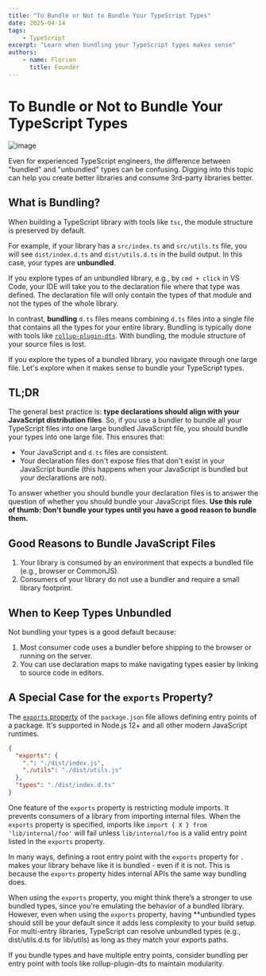 ```yaml
---
title: "To Bundle or Not to Bundle Your TypeScript Types"
date: 2025-04-14
tags:
    - TypeScript
excerpt: "Learn when bundling your TypeScript types makes sense"
authors:
    - name: Florian
      title: Founder
---
```



# To Bundle or Not to Bundle Your TypeScript Types
![image](/media/blog/202504014-1.jpg)

Even for experienced TypeScript engineers, the difference between "bundled" and "unbundled" types 
can be confusing. Digging into this topic can help you create better libraries and consume 3rd-party libraries better.

## What is Bundling?

When building a TypeScript library with tools like `tsc`, the module structure is preserved by default.

For example, if your library has a `src/index.ts` and `src/utils.ts` file, you will see `dist/index.d.ts`
and `dist/utils.d.ts` in the build output. In this case, your types are **unbundled**.

If you explore types of an unbundled library, e.g., by `cmd + click` in VS Code, your IDE will take you
to the declaration file where that type was defined. The declaration file will only contain the types of that module
and not the types of the whole library.

In contrast, **bundling** `d.ts` files means combining `d.ts` files into a single file that contains all the types for your entire library.
Bundling is typically done with tools like [`rollup-plugin-dts`](https://www.npmjs.com/package/rollup-plugin-dts). With bundling, the module 
structure of your source files is lost.

If you explore the types of a bundled library, you navigate through one large file. Let's explore when it makes
sense to bundle your TypeScript types.

## TL;DR

The general best practice is: **type declarations should align with your JavaScript distribution files**. So, 
if you use a bundler to bundle all your TypeScript files into one large bundled JavaScript file, you should 
bundle your types into one large file. This ensures that:

- Your JavaScript and `d.ts` files are consistent.
- Your declaration files don't expose files that don't exist in your JavaScript bundle (this happens when your JavaScript is bundled but your declarations are not).

To answer whether you should bundle your declaration files is to answer the question of whether you should bundle 
your JavaScript files. **Use this rule of thumb: Don't bundle your types until you have a good reason to bundle them.**

## Good Reasons to Bundle JavaScript Files

1. Your library is consumed by an environment that expects a bundled file (e.g., browser or CommonJS).
2. Consumers of your library do not use a bundler and require a small library footprint.

## When to Keep Types Unbundled

Not bundling your types is a good default because:

1. Most consumer code uses a bundler before shipping to the browser or running on the server.
2. You can use declaration maps to make navigating types easier by linking to source code in editors.

## A Special Case for the `exports` Property?

The [`exports` property](https://nodejs.org/api/packages.html#package-entry-points) of the `package.json` file 
allows defining entry points of a package. It's supported in Node.js 12+ and all other modern JavaScript runtimes. 

```json
{
  "exports": {
    ".": "./dist/index.js",
    "./utils": "./dist/utils.js"
  },
  "types": "./dist/index.d.ts"
}
```

One feature of the `exports` property is restricting module imports. It prevents consumers of a library from importing internal files.
When the `exports` property is specified, imports like `import { X } from 'lib/internal/foo'` will fail unless `lib/internal/foo` is a 
valid entry point listed in the `exports` property.

In many ways, defining a root entry point with the `exports` property for `.` makes your library behave like it is bundled - even if it is not.
This is because the `exports` property hides internal APIs the same way bundling does.

When using the `exports` property, you might think there’s a stronger to use bundled types, since you're emulating the behavior 
of a bundled library. However, even when using the `exports` property, having **unbundled types should still be your default since it 
adds less complexity to your build setup. For multi-entry libraries, TypeScript can resolve unbundled types (e.g., dist/utils.d.ts for lib/utils)
as long as they match your exports paths.

If you bundle types and have multiple entry points, consider bundling per entry point with tools like rollup-plugin-dts to maintain modularity.

